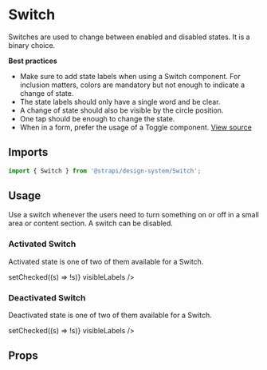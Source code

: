 <!--- Switch.stories.mdx --->


<Meta title="Design System/Components/Switch" component={Switch} />

# Switch

Switches are used to change between enabled and disabled states. It is a binary choice.

**Best practices**
- Make sure to add state labels when using a Switch component. For inclusion matters, colors are mandatory but not enough to indicate a change of state.
- The state labels should only have a single word and be clear.
- A change of state should also be visible by the circle position.
- One tap should be enough to change the state.
- When in a form, prefer the usage of a Toggle component.
[View source](https://github.com/strapi/design-system/tree/main/packages/strapi-design-system/src/Switch)

## Imports

```js
import { Switch } from '@strapi/design-system/Switch';
```

## Usage

Use a switch whenever the users need to turn something on or off in a small area or content section. A switch can be disabled.

### Activated Switch

Activated state is one of two of them available for a Switch.

<Canvas>
  <Story name="activated">
    <Switch label="Activate the microphone" selected={true} onChange={() => setChecked((s) => !s)} visibleLabels />
  </Story>
</Canvas>


### Deactivated Switch

Deactivated state is one of two of them available for a Switch.

<Canvas>
  <Story name="not-activated">
    <Switch label="Activate the microphone" selected={false} onChange={() => setChecked((s) => !s)} visibleLabels />
  </Story>
</Canvas>


## Props

<ArgsTable of={Switch} />
